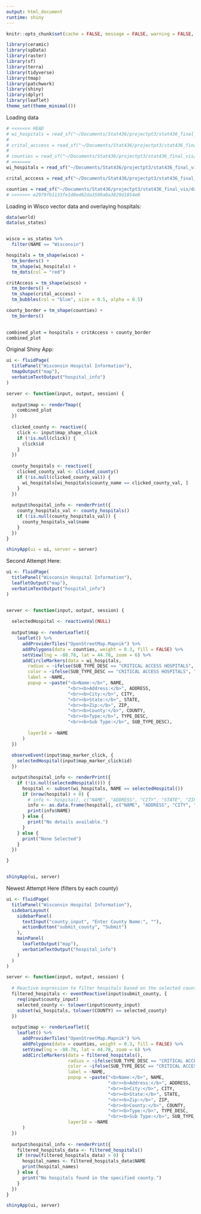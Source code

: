 ```yaml
---
output: html_document
runtime: shiny
---
```


```r
knitr::opts_chunk$set(cache = FALSE, message = FALSE, warning = FALSE, echo = TRUE, eval = TRUE)
```


```r
library(ceramic)
library(spData)
library(raster)
library(sf)
library(terra)
library(tidyverse)
library(tmap)
library(patchwork)
library(shiny)
library(dplyr)
library(leaflet)
theme_set(theme_minimal())
```

Loading data
```r
# <<<<<<< HEAD
# wi_hospitals = read_sf("~/Documents/Stat436/projectpt3/stat436_final_vis/Wisconsin_Hospitals.geojson")
# 
# crital_acccess = read_sf("~/Documents/Stat436/projectpt3/stat436_final_vis/Wisconsin_Critical_Access_Hospitals.geojson")
# 
# counties = read_sf("~/Documents/Stat436/projectpt3/stat436_final_vis/County_Boundaries_24K.geojson")
# =======
wi_hospitals = read_sf("~/Documents/Stat436/projectpt3/stat436_final_vis/data/Wisconsin_Hospitals.geojson")

crital_acccess = read_sf("~/Documents/Stat436/projectpt3/stat436_final_vis/data/Wisconsin_Critical_Access_Hospitals.geojson")

counties = read_sf("~/Documents/Stat436/projectpt3/stat436_final_vis/data/County_Boundaries_24K.geojson")
# >>>>>>> e2979fb1133fe1d0ed62da3599a0a3829d1854e0
```

Loading in Wisco vector data and overlaying hospitals:
```r
data(world)
data(us_states)


wisco = us_states %>% 
  filter(NAME == "Wisconsin")

hospitals = tm_shape(wisco) +
  tm_borders() +
  tm_shape(wi_hospitals) +
  tm_dots(col = "red") 

critAccess = tm_shape(wisco) +
  tm_borders() +
  tm_shape(crital_acccess) +
  tm_bubbles(col = "blue", size = 0.5, alpha = 0.5)

county_border = tm_shape(counties) +
  tm_borders()
  

combined_plot = hospitals + critAccess + county_border
combined_plot


```


Original Shiny App:
```r
ui <- fluidPage(
  titlePanel("Wisconsin Hospital Information"),
  tmapOutput("map"),
  verbatimTextOutput("hospital_info")
)

server <- function(input, output, session) {
  
  output$map <- renderTmap({
    combined_plot
  })
  
  clicked_county <- reactive({
    click <- input$map_shape_click
    if (!is.null(click)) {
      click$id
    }
  })
  
  county_hospitals <- reactive({
    clicked_county_val <- clicked_county()
    if (!is.null(clicked_county_val)) {
      wi_hospitals[wi_hospitals$county_name == clicked_county_val, ]
    }
  })
  
  output$hospital_info <- renderPrint({
    county_hospitals_val <- county_hospitals()
    if (!is.null(county_hospitals_val)) {
      county_hospitals_val$name
    }
  })
}

shinyApp(ui = ui, server = server)
```


Second Attempt Here:
```r
ui <- fluidPage(
  titlePanel("Wisconsin Hospital Information"),
  leafletOutput("map"),
  verbatimTextOutput("hospital_info")
)


server <- function(input, output, session) {
  
  selectedHospital <- reactiveVal(NULL)
  
  output$map <- renderLeaflet({
    leaflet() %>%
      addProviderTiles("OpenStreetMap.Mapnik") %>%
      addPolygons(data = counties, weight = 0.3, fill = FALSE) %>%
      setView(lng = -88.78, lat = 44.78, zoom = 6) %>%
      addCircleMarkers(data = wi_hospitals,
        radius = ~ifelse(SUB_TYPE_DESC == "CRITICAL ACCESS HOSPITALS", 3, 5),
        color = ~ifelse(SUB_TYPE_DESC == "CRITICAL ACCESS HOSPITALS", "red", "blue"),
        label = ~NAME,
        popup = ~paste("<b>Name:</b>", NAME, 
                       "<br><b>Address:</b>", ADDRESS, 
                       "<br><b>City:</b>", CITY, 
                       "<br><b>State:</b>", STATE, 
                       "<br><b>Zip:</b>", ZIP, 
                       "<br><b>County:</b>", COUNTY,
                       "<br><b>Type:</b>", TYPE_DESC,
                       "<br><b>Sub Type:</b>", SUB_TYPE_DESC),
                
        layerId = ~NAME
      )
  })
  
  observeEvent(input$map_marker_click, {
    selectedHospital(input$map_marker_click$id)
  })

  output$hospital_info <- renderPrint({
    if (!is.null(selectedHospital())) {
      hospital <- subset(wi_hospitals, NAME == selectedHospital())
      if (nrow(hospital) > 0) {
        # info <- hospital[, c("NAME", "ADDRESS", "CITY", "STATE", "ZIP", "COUNTY", "TYPE_DESC", "SUB_TYPE_DESC")]
        info <- as.data.frame(hospital[, c("NAME", "ADDRESS", "CITY", "STATE", "ZIP", "COUNTY", "TYPE_DESC", "SUB_TYPE_DESC")])
        print(info$NAME)
      } else {
        print("No details available.")
      }
    } else {
      print("None Selected")
    }
  })

}


shinyApp(ui, server)
```

Newest Attempt Here (filters by each county)
```r
ui <- fluidPage(
  titlePanel("Wisconsin Hospital Information"),
  sidebarLayout(
    sidebarPanel(
      textInput("county_input", "Enter County Name:", ""),
      actionButton("submit_county", "Submit")
    ),
    mainPanel(
      leafletOutput("map"),
      verbatimTextOutput("hospital_info")
    )
  )
)

server <- function(input, output, session) {
  
  # Reactive expression to filter hospitals based on the selected county
  filtered_hospitals <- eventReactive(input$submit_county, {
    req(input$county_input)
    selected_county <- tolower(input$county_input)
    subset(wi_hospitals, tolower(COUNTY) == selected_county)
  })
  
  output$map <- renderLeaflet({
    leaflet() %>%
      addProviderTiles("OpenStreetMap.Mapnik") %>%
      addPolygons(data = counties, weight = 0.3, fill = FALSE) %>%
      setView(lng = -88.78, lat = 44.78, zoom = 6) %>%
      addCircleMarkers(data = filtered_hospitals(),
                       radius = ~ifelse(SUB_TYPE_DESC == "CRITICAL ACCESS HOSPITALS", 3, 5),
                       color = ~ifelse(SUB_TYPE_DESC == "CRITICAL ACCESS HOSPITALS", "red", "blue"),
                       label = ~NAME,
                       popup = ~paste("<b>Name:</b>", NAME, 
                                      "<br><b>Address:</b>", ADDRESS, 
                                      "<br><b>City:</b>", CITY, 
                                      "<br><b>State:</b>", STATE, 
                                      "<br><b>Zip:</b>", ZIP, 
                                      "<br><b>County:</b>", COUNTY,
                                      "<br><b>Type:</b>", TYPE_DESC,
                                      "<br><b>Sub Type:</b>", SUB_TYPE_DESC),
                       layerId = ~NAME
      )
  })
  
  output$hospital_info <- renderPrint({
    filtered_hospitals_data <- filtered_hospitals()
    if (nrow(filtered_hospitals_data) > 0) {
      hospital_names <- filtered_hospitals_data$NAME
      print(hospital_names)
    } else {
      print("No hospitals found in the specified county.")
    }
  })
}

shinyApp(ui, server)

```
